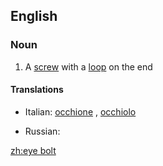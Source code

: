 ==English==

===Noun===
{{wikipedia}}
{{en-noun|head=[[eye]] [[bolt]]}}

# A [[screw]] with a [[loop]] on the end

====Translations====
{{trans-top|screw}}
* Italian: [[occhione]] {{m}}, [[occhiolo]] {{m}}
{{trans-mid}}
* Russian: {{t-|ru|болт с проушиной|m|sc=Cyrl|tr=bolt s proúšinoj}}
{{trans-bottom}}

[[zh:eye bolt]]